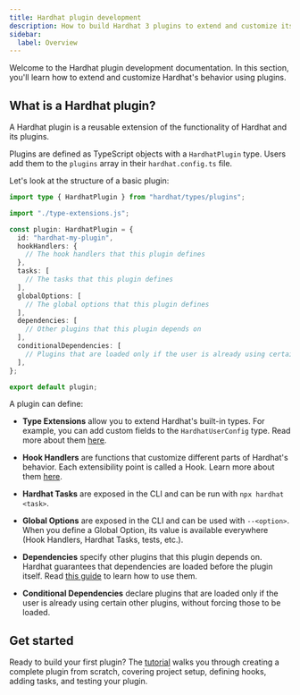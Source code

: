 ```yaml
---
title: Hardhat plugin development
description: How to build Hardhat 3 plugins to extend and customize its behavior
sidebar:
  label: Overview
---
```


Welcome to the Hardhat plugin development documentation. In this section, you'll learn how to extend and customize Hardhat's behavior using plugins.

## What is a Hardhat plugin?

A Hardhat plugin is a reusable extension of the functionality of Hardhat and its plugins.

Plugins are defined as TypeScript objects with a `HardhatPlugin` type. Users add them to the `plugins` array in their `hardhat.config.ts` file.

Let's look at the structure of a basic plugin:

```ts
import type { HardhatPlugin } from "hardhat/types/plugins";

import "./type-extensions.js";

const plugin: HardhatPlugin = {
  id: "hardhat-my-plugin",
  hookHandlers: {
    // The hook handlers that this plugin defines
  },
  tasks: [
    // The tasks that this plugin defines
  ],
  globalOptions: [
    // The global options that this plugin defines
  ],
  dependencies: [
    // Other plugins that this plugin depends on
  ],
  conditionalDependencies: [
    // Plugins that are loaded only if the user is already using certain other plugins
  ],
};

export default plugin;
```

A plugin can define:

- **Type Extensions** allow you to extend Hardhat's built-in types. For example, you can add custom fields to the `HardhatUserConfig` type. Read more about them [here](/docs/plugin-development/explanations/type-extensions).

- **Hook Handlers** are functions that customize different parts of Hardhat's behavior. Each extensibility point is called a Hook. Learn more about them [here](/docs/plugin-development/explanations/hooks).

- **Hardhat Tasks** are exposed in the CLI and can be run with `npx hardhat <task>`.

- **Global Options** are exposed in the CLI and can be used with `--<option>`. When you define a Global Option, its value is available everywhere (Hook Handlers, Hardhat Tasks, tests, etc.).

- **Dependencies** specify other plugins that this plugin depends on. Hardhat guarantees that dependencies are loaded before the plugin itself. Read [this guide](/docs/plugin-development/guides/dependencies) to learn how to use them.

- **Conditional Dependencies** declare plugins that are loaded only if the user is already using certain other plugins, without forcing those to be loaded.

## Get started

Ready to build your first plugin? The [tutorial](/docs/plugin-development/tutorial) walks you through creating a complete plugin from scratch, covering project setup, defining hooks, adding tasks, and testing your plugin.
